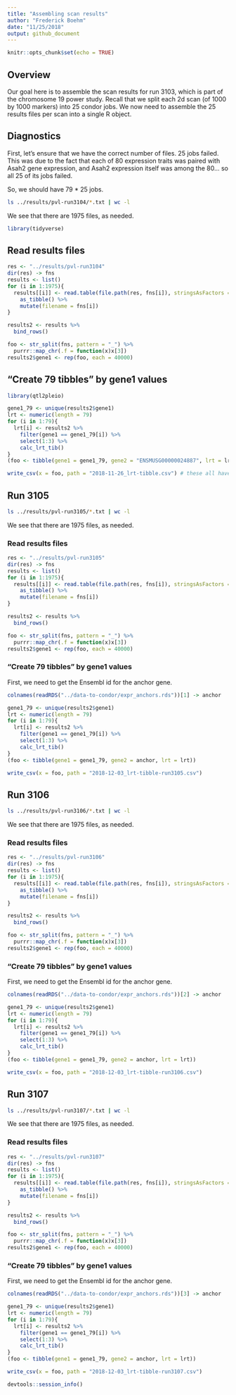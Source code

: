 ```yaml
---
title: "Assembling scan results"
author: "Frederick Boehm"
date: "11/25/2018"
output: github_document
---
```


```r
knitr::opts_chunk$set(echo = TRUE)
```

## Overview

Our goal here is to assemble the scan results for run 3103, which is part of the chromosome 19 power study. Recall that we split each 2d scan (of 1000 by 1000 markers) into 25 condor jobs. We now need to assemble the 25 results files per scan into a single R object.

## Diagnostics

First, let's ensure that we have the correct number of files. 25 jobs failed. This was due to the fact that each of 80 expression traits was paired with Asah2 gene expression, and Asah2 expression itself was among the 80... so all 25 of its jobs failed.

So, we should have 79 * 25 jobs.

```bash
ls ../results/pvl-run3104/*.txt | wc -l
```

We see that there are 1975 files, as needed.



```r
library(tidyverse)
```


## Read results files

```r
res <- "../results/pvl-run3104"
dir(res) -> fns
results <- list()
for (i in 1:1975){
  results[[i]] <- read.table(file.path(res, fns[i]), stringsAsFactors = FALSE) %>%
    as_tibble() %>%
    mutate(filename = fns[i])
}
```

```r
results2 <- results %>%
  bind_rows()
```


```r
foo <- str_split(fns, pattern = "_") %>%
  purrr::map_chr(.f = function(x)x[3])
results2$gene1 <- rep(foo, each = 40000)
```


## "Create 79 tibbles" by gene1 values

```r
library(qtl2pleio)
```


```r
gene1_79 <- unique(results2$gene1)
lrt <- numeric(length = 79)
for (i in 1:79){
  lrt[i] <- results2 %>%
    filter(gene1 == gene1_79[i]) %>%
    select(1:3) %>%
    calc_lrt_tib()
}
(foo <- tibble(gene1 = gene1_79, gene2 = "ENSMUSG00000024887", lrt = lrt))
```



```r
write_csv(x = foo, path = "2018-11-26_lrt-tibble.csv") # these all have gene2 = Asah2
```

## Run 3105

```bash
ls ../results/pvl-run3105/*.txt | wc -l
```

We see that there are 1975 files, as needed.


### Read results files

```r
res <- "../results/pvl-run3105"
dir(res) -> fns
results <- list()
for (i in 1:1975){
  results[[i]] <- read.table(file.path(res, fns[i]), stringsAsFactors = FALSE) %>%
    as_tibble() %>%
    mutate(filename = fns[i])
}
```

```r
results2 <- results %>%
  bind_rows()
```


```r
foo <- str_split(fns, pattern = "_") %>%
  purrr::map_chr(.f = function(x)x[3])
results2$gene1 <- rep(foo, each = 40000)
```


### "Create 79 tibbles" by gene1 values

First, we need to get the Ensembl id for the anchor gene.

```r
colnames(readRDS("../data-to-condor/expr_anchors.rds"))[1] -> anchor

```



```r
gene1_79 <- unique(results2$gene1)
lrt <- numeric(length = 79)
for (i in 1:79){
  lrt[i] <- results2 %>%
    filter(gene1 == gene1_79[i]) %>%
    select(1:3) %>%
    calc_lrt_tib()
}
(foo <- tibble(gene1 = gene1_79, gene2 = anchor, lrt = lrt))
```



```r
write_csv(x = foo, path = "2018-12-03_lrt-tibble-run3105.csv") 
```


## Run 3106

```bash
ls ../results/pvl-run3106/*.txt | wc -l
```

We see that there are 1975 files, as needed.


### Read results files

```r
res <- "../results/pvl-run3106"
dir(res) -> fns
results <- list()
for (i in 1:1975){
  results[[i]] <- read.table(file.path(res, fns[i]), stringsAsFactors = FALSE) %>%
    as_tibble() %>%
    mutate(filename = fns[i])
}
```

```r
results2 <- results %>%
  bind_rows()
```


```r
foo <- str_split(fns, pattern = "_") %>%
  purrr::map_chr(.f = function(x)x[3])
results2$gene1 <- rep(foo, each = 40000)
```


### "Create 79 tibbles" by gene1 values

First, we need to get the Ensembl id for the anchor gene.

```r
colnames(readRDS("../data-to-condor/expr_anchors.rds"))[2] -> anchor
```



```r
gene1_79 <- unique(results2$gene1)
lrt <- numeric(length = 79)
for (i in 1:79){
  lrt[i] <- results2 %>%
    filter(gene1 == gene1_79[i]) %>%
    select(1:3) %>%
    calc_lrt_tib()
}
(foo <- tibble(gene1 = gene1_79, gene2 = anchor, lrt = lrt))
```



```r
write_csv(x = foo, path = "2018-12-03_lrt-tibble-run3106.csv") 
```


## Run 3107

```bash
ls ../results/pvl-run3107/*.txt | wc -l
```

We see that there are 1975 files, as needed.


### Read results files

```r
res <- "../results/pvl-run3107"
dir(res) -> fns
results <- list()
for (i in 1:1975){
  results[[i]] <- read.table(file.path(res, fns[i]), stringsAsFactors = FALSE) %>%
    as_tibble() %>%
    mutate(filename = fns[i])
}
```

```r
results2 <- results %>%
  bind_rows()
```


```r
foo <- str_split(fns, pattern = "_") %>%
  purrr::map_chr(.f = function(x)x[3])
results2$gene1 <- rep(foo, each = 40000)
```


### "Create 79 tibbles" by gene1 values

First, we need to get the Ensembl id for the anchor gene.

```r
colnames(readRDS("../data-to-condor/expr_anchors.rds"))[3] -> anchor
```



```r
gene1_79 <- unique(results2$gene1)
lrt <- numeric(length = 79)
for (i in 1:79){
  lrt[i] <- results2 %>%
    filter(gene1 == gene1_79[i]) %>%
    select(1:3) %>%
    calc_lrt_tib()
}
(foo <- tibble(gene1 = gene1_79, gene2 = anchor, lrt = lrt))
```



```r
write_csv(x = foo, path = "2018-12-03_lrt-tibble-run3107.csv") 
```

```r
devtools::session_info()
```

